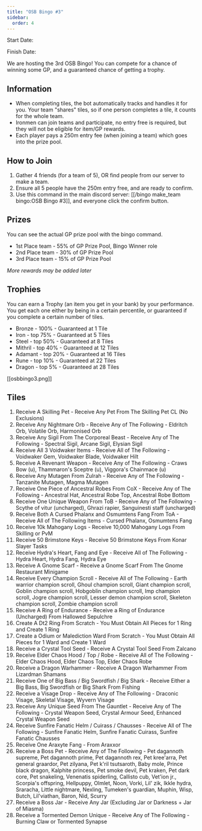 ```yaml
---
title: "OSB Bingo #3"
sidebar:
  order: 4
---
```


Start Date: <Time time="2024-10-25 12:00:00 UTC"/>

Finish Date: <Time time="2024-11-8 12:00:00 UTC"/>

We are hosting the 3rd OSB Bingo! You can compete for a chance of winning some GP, and a guaranteed chance of getting a trophy.

## Information
- When completing tiles, the bot automatically tracks and handles it for you. Your team "shares" tiles, so if one person completes a tile, it counts for the whole team.
- Ironmen can join teams and participate, no entry free is required, but they will not be eligible for item/GP rewards.
- Each player pays a 250m entry fee (when joining a team) which goes into the prize pool.

## How to Join
1. Gather 4 friends (for a team of 5), OR find people from our server to make a team.
1. Ensure all 5 people have the 250m entry free, and are ready to confirm.
1. Use this command in the main discord server: [[/bingo make_team bingo\:OSB Bingo #3]], and everyone click the confirm button.

## Prizes

You can see the actual GP prize pool with the bingo command.

- 1st Place team - 55% of GP Prize Pool, Bingo Winner role
- 2nd Place team - 30% of GP Prize Pool
- 3rd Place team - 15% of GP Prize Pool

*More rewards may be added later*

## Trophies

You can earn a Trophy (an item you get in your bank) by your performance. You get each one either by being in a certain percentile, or guaranteed if you complete a certain number of tiles.

- Bronze - 100% - Guaranteed at 1 Tile
- Iron - top 75% - Guaranteed at 5 Tiles
- Steel - top 50% - Guaranteed at 8 Tiles
- Mithril - top 40% - Guaranteed at 12 Tiles
- Adamant - top 20% - Guaranteed at 16 Tiles
- Rune - top 10% - Guaranteed at 22 Tiles
- Dragon - top 5% - Guaranteed at 28 Tiles

[[osbbingo3.png]]

## Tiles

1. Receive A Skilling Pet - Receive Any Pet From The Skilling Pet CL (No Exclusions)
1. Receive Any Nightmare Orb - Receive Any of The Following - Eldritch Orb, Volatile Orb, Harmonised Orb
1. Receive Any Sigil From The Corporeal Beast - Receive Any of The Following - Spectral Sigil, Arcane Sigil, Elysian Sigil
1. Receive All 3 Voidwaker Items - Receive All of The Following - Voidwaker Gem, Voidwaker Blade, Voidwaker Hilt
1. Receive A Revenant Weapon - Receive Any of The Following - Craws Bow (u), Thammaron's Sceptre (u), Viggora's Chainmace (u)
1. Receive Any Mutagen From Zulrah - Receive Any of The Following - Tanzanite Mutagen, Magma Mutagen
1. Receive One Piece of Ancestral Robes From CoX - Receive Any of The Following - Ancestral Hat, Ancestral Robe Top, Ancestral Robe Bottom
1. Receive One Unique Weapon From ToB - Receive Any of The Following - Scythe of vitur (uncharged), Ghrazi rapier, Sanguinesti staff (uncharged)
1. Receive Both A Cursed Phalanx and Osmumtens Fang From ToA - Receive All of The Following Items - Cursed Phalanx, Osmumtens Fang
1. Receive 10k Mahogany Logs -  Receive 10,000 Mahogany Logs From Skilling or PvM
1. Receive 50 Brimstone Keys - Receive 50 Brimstone Keys From Konar Slayer Tasks
1. Receive Hydra's Heart, Fang and Eye - Receive All of The Following - Hydra Heart, Hydra Fang, Hydra Eye
1. Receive A Gnome Scarf - Receive a Gnome Scarf From The Gnome Restaurant Minigame
1. Receive Every Champion Scroll - Receive All of The Following - Earth warrior champion scroll, Ghoul champion scroll, Giant champion scroll, Goblin champion scroll, Hobgoblin champion scroll, Imp champion scroll, Jogre champion scroll, Lesser demon champion scroll, Skeleton champion scroll, Zombie champion scroll
1. Receive A Ring of Endurance -  Receive a Ring of Endurance (Uncharged) From Hallowed Sepulchre
1. Create A Dt2 Ring From Scratch - You Must Obtain All Pieces for 1 Ring and Create 1 Ring
1. Create a Odium or Malediction Ward From Scratch - You Must Obtain All Pieces for 1 Ward and Create 1 Ward
1. Receive a Crystal Tool Seed - Receive A Crystal Tool Seed From Zalcano
1. Receive Elder Chaos Hood / Top / Robe - Receive All of The Following - Elder Chaos Hood, Elder Chaos Top, Elder Chaos Robe
1. Receive a Dragon Warhammer - Receive A Dragon Warhammer From Lizardman Shamans
1. Receive One of Big Bass / Big Swordfish / Big Shark - Receive Either a Big Bass, Big Swordfish or Big Shark From Fishing
1. Receive a Visage Drop - Receive Any of The Following - Draconic Visage, Skeletal Visage, Wyvern Visage
1. Receive Any Unique Seed From The Gauntlet - Receive Any of The Following - Crystal Weapon Seed, Crystal Armour Seed, Enhanced Crystal Weapon Seed
1. Receive Sunfire Fanatic Helm / Cuirass / Chausses - Receive All of The Following - Sunfire Fanatic Helm, Sunfire Fanatic Cuirass, Sunfire Fanatic Chausses
1. Receive One Araxyte Fang - From Araxxor
1. Receive a Boss Pet - Receive Any of The Following -  Pet dagannoth supreme, Pet dagannoth prime, Pet dagannoth rex, Pet kree'arra, Pet general graardor, Pet zilyana, Pet k'ril tsutsaroth, Baby mole, Prince black dragon, Kalphite princess, Pet smoke devil, Pet kraken, Pet dark core, Pet snakeling, Venenatis spiderling, Callisto cub, Vet'ion jr., Scorpia's offspring, Hellpuppy, Olmlet, Noon, Vorki, Lil' zik, Ikkle hydra, Sraracha, Little nightmare, Nexling, Tumeken's guardian, Muphin, Wisp, Butch, Lil'viathan, Baron, Nid, Scurry
1. Receive a Boss Jar - Receive Any Jar (Excluding Jar or Darkness + Jar of Miasma)
1. Receive a Tormented Demon Unique - Receive Any of The Following - Burning Claw or Tormented Synapse
